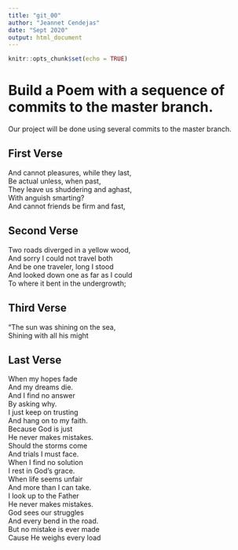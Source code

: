 ```yaml
---
title: "git_00"
author: "Jeannet Cendejas"
date: "Sept 2020"
output: html_document
---
```


```r
knitr::opts_chunk$set(echo = TRUE)
```
# Build a Poem with a sequence of commits to the master branch.
Our project will be done using several commits to the master branch.
<!-- Do not modify or change any text in "!--" bracketed areas such as this --- these are instructions to
you, if you change any of this the git program will notice it and compromise your git merging strategy !-->

## First Verse 
<!--Put the first five lines of a poem by Lewis Carrol in this section!-->

And cannot pleasures, while they last,  
Be actual unless, when past,  
They leave us shuddering and aghast,  
With anguish smarting?  
And cannot friends be firm and fast,  

## Second Verse
<!--Put the first five lines of a poem by Robert Frost here!-->

Two roads diverged in a yellow wood,  
And sorry I could not travel both  
And be one traveler, long I stood  
And looked down one as far as I could  
To where it bent in the undergrowth;    

## Third Verse
<!--Put the first two verses of The Walrus and the Carpenter here!-->

"The sun was shining on the sea,  
      Shining with all his might  

## Last Verse
<!--Put a short poem of your choice 8-20 lines,here!-->

When my hopes fade  
And my dreams die.  
And I find no answer  
By asking why.  
I just keep on trusting  
And hang on to my faith.  
Because God is just  
He never makes mistakes.  
Should the storms come  
And trials I must face.  
When I find no solution  
I rest in God's grace.  
When life seems unfair  
And more than I can take.  
I look up to the Father  
He never makes mistakes.  
God sees our struggles  
And every bend in the road.  
But no mistake is ever made  
Cause He weighs every load  
